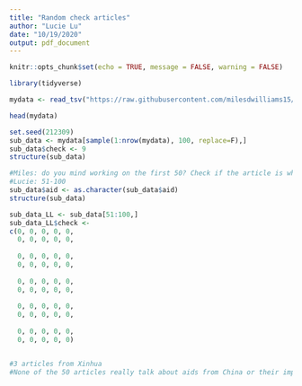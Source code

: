 ```yaml
---
title: "Random check articles"
author: "Lucie Lu"
date: "10/19/2020"
output: pdf_document
---
```


```r
knitr::opts_chunk$set(echo = TRUE, message = FALSE, warning = FALSE)
```

```r
library(tidyverse)
```

```r
mydata <- read_tsv("https://raw.githubusercontent.com/milesdwilliams15/chinese_foreign_aid_and_media/main/12_14_2019%2019_21_06.tsv")

head(mydata)
```

```r

set.seed(212309)
sub_data <- mydata[sample(1:nrow(mydata), 100, replace=F),]
sub_data$check <- 9
structure(sub_data)
```

```r

#Miles: do you mind working on the first 50? Check if the article is what we need, if so, change it to 1.
#Lucie: 51-100
sub_data$aid <- as.character(sub_data$aid)
structure(sub_data)

sub_data_LL <- sub_data[51:100,]
sub_data_LL$check <-
c(0, 0, 0, 0, 0, 
  0, 0, 0, 0, 0,
  
  0, 0, 0, 0, 0,
  0, 0, 0, 0, 0,
  
  0, 0, 0, 0, 0,
  0, 0, 0, 0, 0,
  
  0, 0, 0, 0, 0,
  0, 0, 0, 0, 0,
  
  0, 0, 0, 0, 0,
  0, 0, 0, 0, 0)


#3 articles from Xinhua
#None of the 50 articles really talk about aids from China or their impacts on the aid recipient countries.
```
